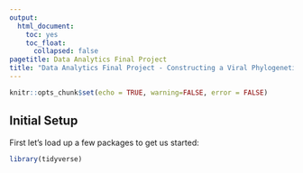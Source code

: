 ```yaml
---
output: 
  html_document:
    toc: yes
    toc_float:
      collapsed: false
pagetitle: Data Analytics Final Project
title: "Data Analytics Final Project - Constructing a Viral Phylogenetic Tree"
---
```

```r
knitr::opts_chunk$set(echo = TRUE, warning=FALSE, error = FALSE)
```
## Initial Setup 

First let's load up a few packages to get us started:
```r
library(tidyverse)
```

